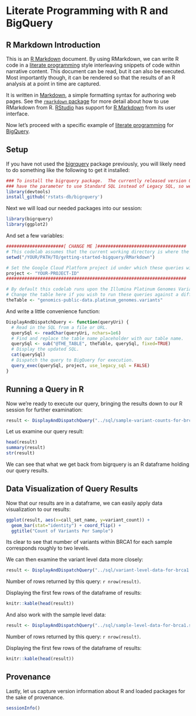 <!-- R Markdown Documentation, DO NOT EDIT THE PLAIN MARKDOWN VERSION OF THIS FILE -->

<!-- Copyright 2014 Google Inc. All rights reserved. -->

<!-- Licensed under the Apache License, Version 2.0 (the "License"); -->
<!-- you may not use this file except in compliance with the License. -->
<!-- You may obtain a copy of the License at -->

<!--     http://www.apache.org/licenses/LICENSE-2.0 -->

<!-- Unless required by applicable law or agreed to in writing, software -->
<!-- distributed under the License is distributed on an "AS IS" BASIS, -->
<!-- WITHOUT WARRANTIES OR CONDITIONS OF ANY KIND, either express or implied. -->
<!-- See the License for the specific language governing permissions and -->
<!-- limitations under the License. -->

# Literate Programming with R and BigQuery

## R Markdown Introduction

This is an [R Markdown](http://rmarkdown.rstudio.com/) document.  By using RMarkdown, we can write R code in a [literate programming](http://en.wikipedia.org/wiki/Literate_programming) style interleaving snippets of code within narrative content.  This document can be read, but it can also be executed.  Most importantly though, it can be rendered so that the results of an R analysis at a point in time are captured.

It is written in [Markdown](http://daringfireball.net/projects/markdown/syntax), a simple formatting syntax for authoring web pages.  See the [`rmarkdown` package](http://cran.r-project.org/web/packages/rmarkdown/index.html) for more detail about how to use RMarkdown from R.  [RStudio](http://www.rstudio.com/) has support for [R Markdown](http://rmarkdown.rstudio.com/) from its user interface.

Now let's proceed with a specific example of [literate programming](http://en.wikipedia.org/wiki/Literate_programming) for [BigQuery](https://cloud.google.com/bigquery/).

## Setup

If you have not used the [bigrquery](https://github.com/hadley/bigrquery) package previously, you will likely need to do something like the following to get it installed:

```r
### To install the bigrquery package.  The currently released version 0.3.0 does not yet
### have the parameter to use Standard SQL instead of Legacy SQL, so we install from github.
library(devtools)
install_github('rstats-db/bigrquery')
```

Next we will load our needed packages into our session:
```r
library(bigrquery)
library(ggplot2)
```

And set a few variables:
```r
######################[ CHANGE ME ]##################################
# This codelab assumes that the current working directory is where the Rmd file resides.
setwd("/YOUR/PATH/TO/getting-started-bigquery/RMarkdown")

# Set the Google Cloud Platform project id under which these queries will run.
project <- "YOUR-PROJECT-ID"
#####################################################################
```

```r
# By default this codelab runs upon the Illumina Platinum Genomes Variants.
# Change the table here if you wish to run these queries against a different table.
theTable <- "genomics-public-data.platinum_genomes.variants"
```


And write a little convenience function:
```r
DisplayAndDispatchQuery <- function(queryUri) {
  # Read in the SQL from a file or URL.
  querySql <- readChar(queryUri, nchars=1e6)
  # Find and replace the table name placeholder with our table name.
  querySql <- sub("@THE_TABLE", theTable, querySql, fixed=TRUE)
  # Display the updated SQL.
  cat(querySql)
  # Dispatch the query to BigQuery for execution.
  query_exec(querySql, project, use_legacy_sql = FALSE)
}
```

## Running a Query in R

Now we're ready to execute our query, bringing the results down to our R session for further examination:
```r
result <- DisplayAndDispatchQuery("../sql/sample-variant-counts-for-brca1.sql")
```

Let us examine our query result:
```r
head(result)
summary(result)
str(result)
```
We can see that what we get back from bigrquery is an R dataframe holding our query results.

## Data Visualization of Query Results

Now that our results are in a dataframe, we can easily apply data visualization to our results:
```r
ggplot(result, aes(x=call_set_name, y=variant_count)) +
  geom_bar(stat="identity") + coord_flip() +
  ggtitle("Count of Variants Per Sample")
```

Its clear to see that number of variants within BRCA1 for each sample corresponds roughly to two levels.

We can then examine the variant level data more closely:
```r
result <- DisplayAndDispatchQuery("../sql/variant-level-data-for-brca1.sql")
```
Number of rows returned by this query: `r nrow(result)`.

Displaying the first few rows of the dataframe of results:
```r
knitr::kable(head(result))
```


And also work with the sample level data: 
```r
result <- DisplayAndDispatchQuery("../sql/sample-level-data-for-brca1.sql")
```
Number of rows returned by this query: `r nrow(result)`.


Displaying the first few rows of the dataframe of results:
```r
knitr::kable(head(result))
```

## Provenance

Lastly, let us capture version information about R and loaded packages for the sake of provenance.
```r
sessionInfo()
```
